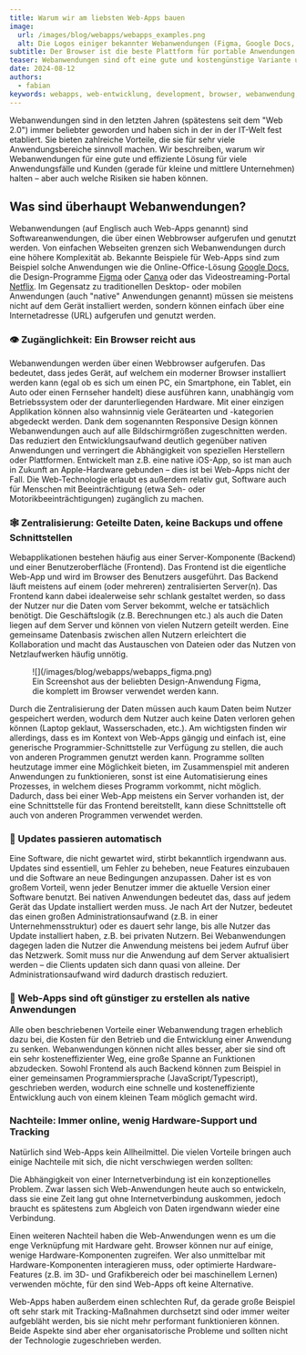 ```yaml
---
title: Warum wir am liebsten Web-Apps bauen
image:
  url: /images/blog/webapps/webapps_examples.png
  alt: Die Logos einiger bekannter Webanwendungen (Figma, Google Docs, Canva, Netflix) vor einem stilisierten Browserfenster
subtitle: Der Browser ist die beste Plattform für portable Anwendungen 
teaser: Webanwendungen sind oft eine gute und kostengünstige Variante um individuelle Software zu realisieren. Benutzer brauchen lediglich einen aktuellen Browser. Damit sind Web-Apps klassischen, nativen Anwendungen in vielen Bereichen überlegen.
date: 2024-08-12
authors:
  - fabian
keywords: webapps, web-entwicklung, development, browser, webanwendung, anwendungen, figma
---
```


Webanwendungen sind in den letzten Jahren (spätestens seit dem "Web 2.0") immer beliebter geworden und haben sich in der in der IT-Welt fest etabliert. Sie bieten zahlreiche Vorteile, die sie für sehr viele Anwendungsbereiche sinnvoll machen. Wir beschreiben, warum wir Webanwendungen für eine gute und effiziente Lösung für viele Anwendungsfälle und Kunden (gerade für kleine und mittlere Unternehmen) halten – aber auch welche Risiken sie haben können.

## Was sind überhaupt Webanwendungen?

Webanwendungen (auf Englisch auch Web-Apps genannt) sind Softwareanwendungen, die über einen Webbrowser aufgerufen und genutzt werden. Von einfachen Webseiten grenzen sich Webanwendungen durch eine höhere Komplexität ab. Bekannte Beispiele für Web-Apps sind zum Beispiel solche Anwendungen wie die Online-Office-Lösung [Google Docs](https://www.google.com/docs/about/), die Design-Programme [Figma](https://www.figma.com/) oder [Canva](https://www.canva.com/) oder das Videostreaming-Portal [Netflix](https://www.netflix.com). Im Gegensatz zu traditionellen Desktop- oder mobilen Anwendungen (auch "native" Anwendungen genannt) müssen sie meistens nicht auf dem Gerät installiert werden, sondern können einfach über eine Internetadresse (URL) aufgerufen und genutzt werden.

### 👁️ Zugänglichkeit: Ein Browser reicht aus

Webanwendungen werden über einen Webbrowser aufgerufen. Das bedeutet, dass jedes Gerät, auf welchem ein moderner Browser installiert werden kann (egal ob es sich um einen PC, ein Smartphone, ein Tablet, ein Auto oder einen Fernseher handelt) diese ausführen kann, unabhängig vom Betriebssystem oder der darunterliegenden Hardware. Mit einer einzigen Applikation können also wahnsinnig viele Gerätearten und -kategorien abgedeckt werden. Dank dem sogenannten Responsive Design können Webanwendungen auch auf alle Bildschirmgrößen zugeschnitten werden. Das reduziert den Entwicklungsaufwand deutlich gegenüber nativen Anwendungen und verringert die Abhängigkeit von speziellen Herstellern oder Plattformen. Entwickelt man z.B. eine native iOS-App, so ist man auch in Zukunft an Apple-Hardware gebunden – dies ist bei Web-Apps nicht der Fall. Die Web-Technologie erlaubt es außerdem relativ gut, Software auch für Menschen mit Beeinträchtigung (etwa Seh- oder Motorikbeeinträchtigungen) zugänglich zu machen.

### 🕸️ Zentralisierung: Geteilte Daten, keine Backups und offene Schnittstellen

Webapplikationen bestehen häufig aus einer Server-Komponente (Backend) und einer Benutzeroberfläche (Frontend). Das Frontend ist die eigentliche Web-App und wird im Browser des Benutzers ausgeführt. Das Backend läuft meistens auf einem (oder mehreren) zentralisierten Server(n). Das Frontend kann dabei idealerweise sehr schlank gestaltet werden, so dass der Nutzer nur die Daten vom Server bekommt, welche er tatsächlich benötigt. Die Geschäftslogik (z.B. Berechnungen etc.) als auch die Daten liegen auf dem Server und können von vielen Nutzern geteilt werden. Eine gemeinsame Datenbasis zwischen allen Nutzern erleichtert die Kollaboration und macht das Austauschen von Dateien oder das Nutzen von Netzlaufwerken häufig unnötig.

<figure class="[&>p>img]:mx-auto [&>p>img]:mb-0">![](/images/blog/webapps/webapps_figma.png)<figcaption>Ein Screenshot aus der beliebten Design-Anwendung Figma, die komplett im Browser verwendet werden kann.</figcaption></figure>

Durch die Zentralisierung der Daten müssen auch kaum Daten beim Nutzer gespeichert werden, wodurch dem Nutzer auch keine Daten verloren gehen können (Laptop geklaut, Wasserschaden, etc.). Am wichtigsten finden wir allerdings, dass es im Kontext von Web-Apps gängig und einfach ist, eine generische Programmier-Schnittstelle zur Verfügung zu stellen, die auch von anderen Programmen genutzt werden kann. Programme sollten heutzutage immer eine Möglichkeit bieten, im Zusammenspiel mit anderen Anwendungen zu funktionieren, sonst ist eine Automatisierung eines Prozesses, in welchem dieses Programm vorkommt, nicht möglich. Dadurch, dass bei einer Web-App meistens ein Server vorhanden ist, der eine Schnittstelle für das Frontend bereitstellt, kann diese Schnittstelle oft auch von anderen Programmen verwendet werden.

### 📲 Updates passieren automatisch

Eine Software, die nicht gewartet wird, stirbt bekanntlich irgendwann aus. Updates sind essentiell, um Fehler zu beheben, neue Features einzubauen und die Software an neue Bedingungen anzupassen. Daher ist es von großem Vorteil, wenn jeder Benutzer immer die aktuelle Version einer Software benutzt. Bei nativen Anwendungen bedeutet das, dass auf jedem Gerät das Update installiert werden muss. Je nach Art der Nutzer, bedeutet das einen großen Administrationsaufwand (z.B. in einer Unternehmensstruktur) oder es dauert sehr lange, bis alle Nutzer das Update installiert haben, z.B. bei privaten Nutzern. Bei Webanwendungen dagegen laden die Nutzer die Anwendung meistens bei jedem Aufruf über das Netzwerk. Somit muss nur die Anwendung auf dem Server aktualisiert werden – die Clients updaten sich dann quasi von alleine. Der Administrationsaufwand wird dadurch drastisch reduziert.

### 💸 Web-Apps sind oft günstiger zu erstellen als native Anwendungen

Alle oben beschriebenen Vorteile einer Webanwendung tragen erheblich dazu bei, die Kosten für den Betrieb und die Entwicklung einer Anwendung zu senken. Webanwendungen können nicht alles besser, aber sie sind oft ein sehr kosteneffizienter Weg, eine große Spanne an Funktionen abzudecken. Sowohl Frontend als auch Backend können zum Beispiel in einer gemeinsamen Programmiersprache (JavaScript/Typescript), geschrieben werden, wodurch eine schnelle und kosteneffiziente Entwicklung auch von einem kleinen Team möglich gemacht wird.


### Nachteile: Immer online, wenig Hardware-Support und Tracking

Natürlich sind Web-Apps kein Allheilmittel. Die vielen Vorteile bringen auch einige Nachteile mit sich, die nicht verschwiegen werden sollten:

Die Abhängigkeit von einer Internetverbindung ist ein konzeptionelles Problem. Zwar lassen sich Web-Anwendungen heute auch so entwickeln, dass sie eine Zeit lang gut ohne Internetverbindung auskommen, jedoch braucht es spätestens zum Abgleich von Daten irgendwann wieder eine Verbindung.

Einen weiteren Nachteil haben die Web-Anwendungen wenn es um die enge Verknüpfung mit Hardware geht. Browser können nur auf einige, wenige Hardware-Komponenten zugreifen. Wer also unmittelbar mit Hardware-Komponenten interagieren muss, oder optimierte Hardware-Features (z.B. im 3D- und Grafikbereich oder bei maschinellem Lernen) verwenden möchte, für den sind Web-Apps oft keine Alternative.

Web-Apps haben außerdem einen schlechten Ruf, da gerade große Beispiel oft sehr stark mit Tracking-Maßnahmen durchsetzt sind oder immer weiter aufgebläht werden, bis sie nicht mehr performant funktionieren können. Beide Aspekte sind aber eher organisatorische Probleme und sollten nicht der Technologie zugeschrieben werden.
